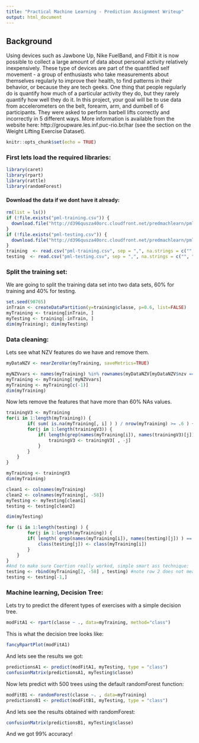 ```yaml
---
title: "Practical Machine Learning - Prediction Assignment Writeup"
output: html_document
---
```


## Background

Using devices such as Jawbone Up, Nike FuelBand, and Fitbit it is now possible to collect a large amount of data about personal activity relatively inexpensively. These type of devices are part of the quantified self movement - a group of enthusiasts who take measurements about themselves regularly to improve their health, to find patterns in their behavior, or because they are tech geeks. One thing that people regularly do is quantify how much of a particular activity they do, but they rarely quantify how well they do it. In this project, your goal will be to use data from accelerometers on the belt, forearm, arm, and dumbell of 6 participants. They were asked to perform barbell lifts correctly and incorrectly in 5 different ways. More information is available from the website here: http://groupware.les.inf.puc-rio.br/har (see the section on the Weight Lifting Exercise Dataset).

```r
knitr::opts_chunk$set(echo = TRUE)
```

### First lets load the required libraries:

```r
library(caret)
library(rpart)
library(rattle)
library(randomForest)
```

#### Download the data if we dont have it already:

```r
rm(list = ls())
if (!file.exists("pml-training.csv")) {
  download.file("http://d396qusza40orc.cloudfront.net/predmachlearn/pml-training.csv", destfile = "pml-training.csv")
}
if (!file.exists("pml-testing.csv")) {
  download.file("http://d396qusza40orc.cloudfront.net/predmachlearn/pml-testing.csv", destfile = "pml-testing.csv")
}
training  <- read.csv("pml-training.csv", sep = ",", na.strings = c("", "NA"))
testing  <- read.csv("pml-testing.csv", sep = ",", na.strings = c("", "NA"))
```

### Split the training set:

We are going to split the training data set into two data sets, 60% for training and 40% for testing.

```r
set.seed(98765)
inTrain <- createDataPartition(y=training$classe, p=0.6, list=FALSE)
myTraining <- training[inTrain, ]
myTesting <- training[-inTrain, ]
dim(myTraining); dim(myTesting)
```

### Data cleaning:

Lets see what NZV features do we have and remove them.

```r
myDataNZV <- nearZeroVar(myTraining, saveMetrics=TRUE)
```

```r
myNZVvars <- names(myTraining) %in% rownames(myDataNZV[myDataNZV$nzv == "TRUE", ])
myTraining <- myTraining[!myNZVvars]
myTraining <- myTraining[c(-1)]
dim(myTraining)
```

Now lets remove the features that have more than 60% NAs values.

```r
trainingV3 <- myTraining
for(i in 1:length(myTraining)) { 
        if( sum( is.na(myTraining[, i] ) ) / nrow(myTraining) >= .6 ) { 
        for(j in 1:length(trainingV3)) {
            if( length(grep(names(myTraining[i]), names(trainingV3)[j]) ) == 1) {
                trainingV3 <- trainingV3[ , -j]
            }   
        } 
    }
}

myTraining <- trainingV3
dim(myTraining)
```

```r
clean1 <- colnames(myTraining)
clean2 <- colnames(myTraining[, -58]) 
myTesting <- myTesting[clean1]
testing <- testing[clean2]

dim(myTesting)
```

```r
for (i in 1:length(testing) ) {
        for(j in 1:length(myTraining)) {
        if( length( grep(names(myTraining[i]), names(testing)[j]) ) == 1)  {
            class(testing[j]) <- class(myTraining[i])
        }      
    }      
}
#And to make sure Coertion really worked, simple smart ass technique:
testing <- rbind(myTraining[2, -58] , testing) #note row 2 does not mean anything, this will be removed right.. now:
testing <- testing[-1,]
```

### Machine learning, Decision Tree:

Lets try to predict the diferent types of exercises with a simple decision tree.

```r
modFitA1 <- rpart(classe ~ ., data=myTraining, method="class")
```

This is what the decision tree looks like:

```r
fancyRpartPlot(modFitA1)
```

And lets see the results we got:

```r
predictionsA1 <- predict(modFitA1, myTesting, type = "class")
confusionMatrix(predictionsA1, myTesting$classe)
```

Now lets predict with 500 trees using the default randomForest function:

```r
modFitB1 <- randomForest(classe ~. , data=myTraining)
predictionsB1 <- predict(modFitB1, myTesting, type = "class")
```

And lets see the results obtained with randomForest:

```r
confusionMatrix(predictionsB1, myTesting$classe)
```

And we got 99% accuracy!
